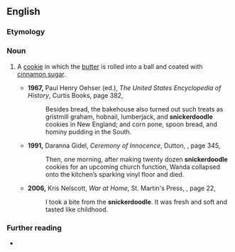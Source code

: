 ==English==

===Etymology===
{{rfe|en}}

===Noun===
{{en-noun}}

# {{lb|en|US}} A [[cookie]] in which the [[butter]] is rolled into a ball and coated with [[cinnamon sugar]].
#* '''1967,''' Paul Henry Oehser (ed.), ''The United States Encyclopedia of History'', Curtis Books, page 382,
#*: Besides bread, the bakehouse also turned out such treats as gristmill graham, hobnail, lumberjack, and '''snickerdoodle''' cookies in New England; and corn pone, spoon bread, and hominy pudding in the South.
#* '''1991,''' Daranna Gidel, ''Ceremony of Innocence'', Dutton, {{ISBN|0525933484}}, page 345,
#*: Then, one morning, after making twenty dozen '''snickerdoodle''' cookies for an upcoming church function, Wanda collapsed onto the kitchen’s sparking vinyl floor and died.
#* '''2006,''' Kris Nelscott, ''War at Home'', St. Martin's Press, {{ISBN|0-312-32528-2}}, page 22,
#*: I took a bite from the '''snickerdoodle'''. It was fresh and soft and tasted like childhood.

===Further reading===
* {{pedialite|Snickerdoodle}}